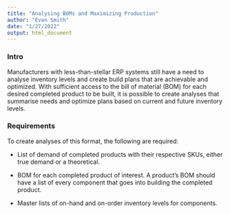 ---
title: "Analysing BOMs and Maximizing Production"
author: "Evan Smith"
date: "1/27/2022"
output: html_document
---

### Intro
Manufacturers with less-than-stellar ERP systems still have a need to analyse inventory levels
and create build plans that are achievable and optimized. With sufficient access to the bill
of material (BOM) for each desired completed product to be built, it is possible to create
analyses that summarise needs and optimize plans based on current and future inventory levels.

### Requirements
To create analyses of this format, the following are required:

* List of demand of completed products with their respective SKUs, either true demand or a theoretical.

* BOM for each completed product of interest. A product's BOM should have a list of every component
 that goes into building the completed product.
 
* Master lists of on-hand and on-order inventory levels for components.
 
 